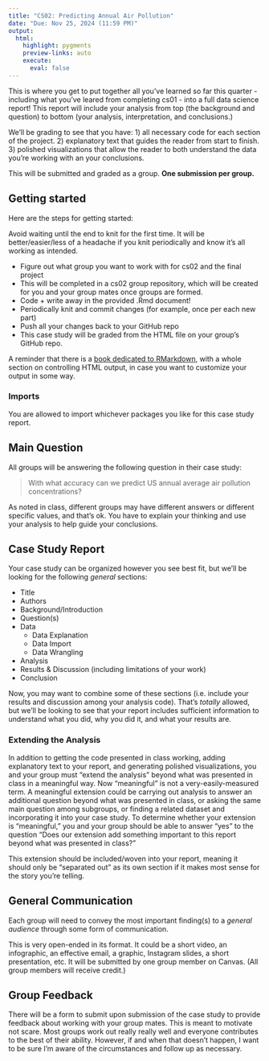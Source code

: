 ```yaml
---
title: "CS02: Predicting Annual Air Pollution"
date: "Due: Nov 25, 2024 (11:59 PM)"
output: 
  html: 
    highlight: pygments
    preview-links: auto
    execute:
      eval: false
---
```


This is where you get to put together all you've learned so far this quarter - including what you've leared from completing cs01 - into a full data science report! This report will include your analysis from top (the background and question) to bottom (your analysis, interpretation, and conclusions.)

We'll be grading to see that you have: 1) all necessary code for each section of the project. 2) explanatory text that guides the reader from start to finish. 3) polished visualizations that allow the reader to both understand the data you're working with an your conclusions.

This will be submitted and graded as a group. **One submission per group.**

## Getting started

Here are the steps for getting started:

::: aside
Avoid waiting until the end to knit for the first time. It will be better/easier/less of a headache if you knit periodically and know it's all working as intended.
:::
-   Figure out what group you want to work with for cs02 and the final project
-   This will be completed in a cs02 group repository, which will be created for you and your group mates once groups are formed.
-   Code + write away in the provided .Rmd document!
-   Periodically knit and commit changes (for example, once per each new part)
-   Push all your changes back to your GitHub repo
-   This case study will be graded from the HTML file on your group's GitHub repo.

::: aside
A reminder that there is a [book dedicated to RMarkdown](https://bookdown.org/yihui/rmarkdown-cookbook/html-output.html), with a whole section on controlling HTML output, in case you want to customize your output in some way.
:::

### Imports

You are allowed to import whichever packages you like for this case study report.

## Main Question

All groups will be answering the following question in their case study:

> With what accuracy can we predict US annual average air pollution concentrations?

::: aside
As noted in class, different groups may have different answers or different specific values, and that's ok. You have to explain your thinking and use your analysis to help guide your conclusions.
:::

## Case Study Report

Your case study can be organized however you see best fit, but we'll be looking for the following *general* sections:

-   Title
-   Authors
-   Background/Introduction
-   Question(s)
-   Data
    -   Data Explanation
    -   Data Import
    -   Data Wrangling
-   Analysis
-   Results & Discussion (including limitations of your work)
-   Conclusion

::: aside
Now, you may want to combine some of these sections (i.e. include your results and discussion among your analysis code). That's *totally* allowed, but we'll be looking to see that your report includes sufficient information to understand what you did, why you did it, and what your results are.
:::

### Extending the Analysis

In addition to getting the code presented in class working, adding explanatory text to your report, and generating polished visualizations, you and your group must "extend the analysis" beyond what was presented in class in a meaningful way. Now "meaningful" is not a very-easily-measured term. A meaningful extension could be carrying out analysis to answer an additional question beyond what was presented in class, or asking the same main question among subgroups, or finding a related dataset and incorporating it into your case study. To determine whether your extension is "meaningful," you and your group should be able to answer "yes" to the question "Does our extension add something important to this report beyond what was presented in class?"

::: aside
This extension should be included/woven into your report, meaning it should only be "separated out" as its own section if it makes most sense for the story you're telling.
:::

## General Communication

Each group will need to convey the most important finding(s) to a *general audience* through some form of communication.

This is very open-ended in its format. It could be a short video, an infographic, an effective email, a graphic, Instagram slides, a short presentation, etc. It will be submitted by one group member on Canvas. (All group members will receive credit.)

## Group Feedback

There will be a form to submit upon submission of the case study to provide feedback about working with your group mates. This is meant to motivate not scare. Most groups work out really really well and everyone contributes to the best of their ability. However, if and when that doesn't happen, I want to be sure I'm aware of the circumstances and follow up as necessary.

